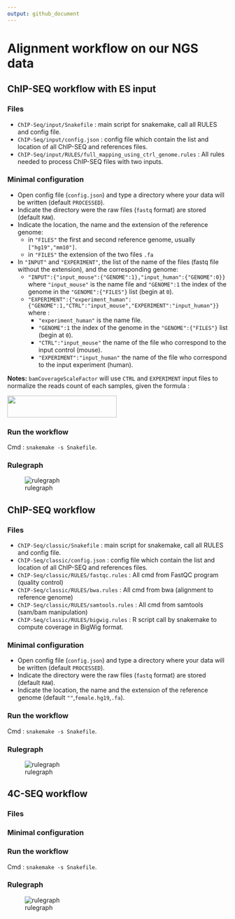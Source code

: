 ```yaml
---
output: github_document
---
```


# Alignment workflow on our NGS data

## ChIP-SEQ workflow with ES input

### Files

* `ChIP-Seq/input/Snakefile` : main script for snakemake, call all RULES and config file.
* `ChIP-Seq/input/config.json` : config file which contain the list and location of all ChIP-SEQ and references files.
* `ChIP-Seq/input/RULES/full_mapping_using_ctrl_genome.rules` : All rules needed to process ChIP-SEQ files with two inputs.

### Minimal configuration

* Open config file (`config.json`) and type a directory where your data will be written (default `PROCESSED`).
* Indicate the directory were the raw files (`fastq` format) are stored (default `RAW`).
* Indicate the location, the name and the extension of the reference genome:
    * in `"FILES"` the first and second reference genome, usually `["hg19","mm10"]`.
    * in `"FILES"` the extension of the two files `.fa`
* In `"INPUT"` and `"EXPERIMENT"`, the list of the name of the files (fastq file without the extension), and the corresponding genome:
    * `"INPUT":{"input_mouse":{"GENOME":1},"input_human":{"GENOME":0}}` where `"input_mouse"` is the name file and `"GENOME":1` the index of the genome in the `"GENOME":{"FILES"}` list (begin at `0`).
    * `"EXPERIMENT":{"experiment_human":{"GENOME":1,"CTRL":"input_mouse","EXPERIMENT":"input_human"}}` where :
        * `"experiment_human"` is the name file.
        * `"GENOME":1` the index of the genome in the `"GENOME":{"FILES"}` list (begin at `0`).
        * `"CTRL":"input_mouse"` the name of the file who correspond to the input control (mouse).
        * `"EXPERIMENT":"input_human"` the name of the file who correspond to the input experiment (human).

__Notes:__ `bamCoverageScaleFactor` will use `CTRL` and `EXPERIMENT` input files to normalize the reads count of each samples, given the formula : 

<img src="https://render.githubusercontent.com/render/math?math=\frac{(input_{ctrl}\times reads_{exp})}{(input_{exp}\times reads_{ctrl})}" height="50" width="250">

### Run the workflow

Cmd : `snakemake -s Snakefile`.

### Rulegraph

![rulegraph](ChIP-Seq/input/rulegraph.svg)

## ChIP-SEQ workflow

### Files

* `ChIP-Seq/classic/Snakefile` : main script for snakemake, call all RULES and config file.
* `ChIP-Seq/classic/config.json` : config file which contain the list and location of all ChIP-SEQ and references files.
* `ChIP-Seq/classic/RULES/fastqc.rules` : All cmd from FastQC program (quality control)
* `ChIP-Seq/classic/RULES/bwa.rules` : All cmd from bwa (alignment to reference genome)
* `ChIP-Seq/classic/RULES/samtools.rules` : All cmd from samtools (sam/bam manipulation)
* `ChIP-Seq/classic/RULES/bigwig.rules` : R script call by snakemake to compute coverage in BigWig format.

### Minimal configuration

* Open config file (`config.json`) and type a directory where your data will be written (default `PROCESSED`).
* Indicate the directory were the raw files (`fastq` format) are stored (default `RAW`).
* Indicate the location, the name and the extension of the reference genome (default `""`,`female.hg19`,`.fa`).

### Run the workflow

Cmd : `snakemake -s Snakefile`.

### Rulegraph

![rulegraph](ChIP-Seq/classic/rulegraph_chipseq.png)


## 4C-SEQ workflow

### Files

### Minimal configuration

### Run the workflow

Cmd : `snakemake -s Snakefile`.

### Rulegraph

![rulegraph](4Cseq/rulegraph.svg)

